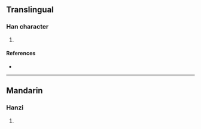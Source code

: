 {{character info/new}}
==Translingual==

===Han character===
{{Han char|rn=86|rad=火|as=09|sn=13|four=|canj=FTPO|ids=⿰火㒸}}

# {{defn|Han|sort=火09}}

====References====
* {{Han ref|kx=0678.060|dkj=19234|hdz=32219.040|uh=716B|ud=29035}}

----

==Mandarin==

===Hanzi===
{{cmn-hanzi|pin=[[suì]] ([[sui4]])|wg=sui<sup>4</sup>}}

# {{defn|lang=cmn|sort=火09}}